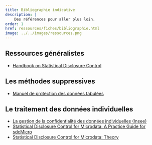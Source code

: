 ```yaml
---
title: Bibliographie indicative
description: |
    Des références pour aller plus loin.
order: 1
href: ressources/fiches/bibliographie.html
image: ../../images/ressources.png
---
```


<!--- Ajouter des références dans chaque partie / chaque fiche en reliant avec le fichier .bib dispo--->


## Ressources généralistes

- [Handbook on Statistical Disclosure Control](https://sdctools.github.io/HandbookSDC/)

## Les méthodes suppressives

- [Manuel de protection des données tabulées](https://inseefrlab.github.io/manuel-protection-tableaux/)


## Le traitement des données individuelles

- [La gestion de la confidentialité des données individuelles (Insee)](https://www.insee.fr/fr/statistiques/2535625)
- [Statistical Disclosure Control for Microdata: A Practice Guide for sdcMicro](https://sdcpractice.readthedocs.io)
- [Statistical Disclosure Control for Microdata: Theory](https://sdctheory.readthedocs.io)

